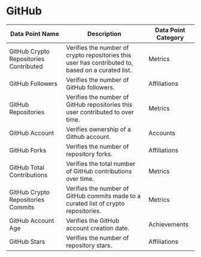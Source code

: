 
# GitHub


| Data Point Name | Description | Data Point Category |
|-----------------|-------------|---------------------|
| GitHub Crypto Repositories Contributed | Verifies the number of crypto repositories this user has contributed to, based on a curated list. | <span className="badge badge--primary">Metrics</span> |
| GitHub Followers | Verifies the number of GitHub followers. | <span className="badge badge--primary">Affiliations</span> |
| GitHub Repositories | Verifies the number of GitHub repositories this user contributed to over time. | <span className="badge badge--primary">Metrics</span> |
| GitHub Account | Verifies ownership of a Github account. | <span className="badge badge--primary">Accounts</span> |
| GitHub Forks | Verifies the number of repository forks. | <span className="badge badge--primary">Affiliations</span> |
| GitHub Total Contributions | Verifies the total number of GitHub contributions over time. | <span className="badge badge--primary">Metrics</span> |
| GitHub Crypto Repositories Commits | Verifies the number of GitHub commits made to a curated list of crypto repositories. | <span className="badge badge--primary">Metrics</span> |
| GitHub Account Age | Verifies the GitHub account creation date. | <span className="badge badge--primary">Achievements</span> |
| GitHub Stars | Verifies the number of repository stars. | <span className="badge badge--primary">Affiliations</span> |

